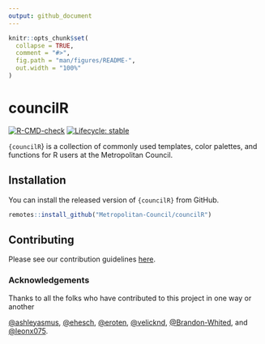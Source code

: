 ```yaml
---
output: github_document
---
```


<!-- README.md is generated from README.Rmd. Please edit that file -->

```r
knitr::opts_chunk$set(
  collapse = TRUE,
  comment = "#>",
  fig.path = "man/figures/README-",
  out.width = "100%"
)
```

# councilR  

<!-- badges: start -->
[![R-CMD-check](https://github.com/Metropolitan-Council/councilR/workflows/R-CMD-check/badge.svg)](https://github.com/Metropolitan-Council/councilR/actions)
[![Lifecycle: stable](https://img.shields.io/badge/lifecycle-stable-brightgreen.svg)](https://lifecycle.r-lib.org/articles/stages.html#stable)
<!-- badges: end -->

`{councilR`} is a collection of commonly used templates, color palettes, and functions for R users at the Metropolitan Council.

## Installation

You can install the released version of `{councilR}` from GitHub.  

``` r
remotes::install_github("Metropolitan-Council/councilR")
```

## Contributing  

Please see our contribution guidelines [here](.github/CONTRIBUTING.md).  

### Acknowledgements    

Thanks to all the folks who have contributed to this project in one way or another

[&#x0040;ashleyasmus](https://github.com/ashleyasmus), [&#x0040;ehesch](https://github.com/ehesch), [&#x0040;eroten](https://github.com/eroten),
[&#x0040;velicknd](https://github.com/velicknd),  [&#x0040;Brandon-Whited](https://github.com/Brandon-Whited), and [&#x0040;leonx075](https://github.com/leonx075).




